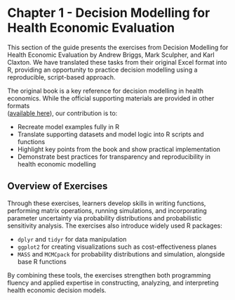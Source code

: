 # Chapter 1 - Decision Modelling for Health Economic Evaluation {.unnumbered}

This section of the guide presents the exercises from Decision Modelling for Health Economic Evaluation by Andrew Briggs, Mark Sculpher, and Karl Claxton. We have translated these tasks from their original Excel format into R, providing an opportunity to practice decision modelling using a reproducible, script-based approach.

The original book is a key reference for decision modelling in health economics. While the official supporting materials are provided in other formats  
([available here](https://www.herc.ox.ac.uk/downloads/decision-modelling-for-health-economic-evaluation)), our contribution is to:

- Recreate model examples fully in R
- Translate supporting datasets and model logic into R scripts and functions
- Highlight key points from the book and show practical implementation  
- Demonstrate best practices for transparency and reproducibility in health economic modelling

## Overview of Exercises
Through these exercises, learners develop skills in writing functions, performing matrix operations, running simulations, and incorporating parameter uncertainty via probability distributions and probabilistic sensitivity analysis. The exercises also introduce widely used R packages:

* `dplyr` and `tidyr` for data manipulation
* `ggplot2` for creating visualizations such as cost-effectiveness planes
* `MASS` and `MCMCpack` for probability distributions and simulation, alongside base R functions

By combining these tools, the exercises strengthen both programming fluency and applied expertise in constructing, analyzing, and interpreting health economic decision models.
